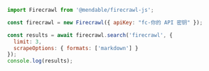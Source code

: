 ```js Node
import Firecrawl from '@mendable/firecrawl-js';

const firecrawl = new Firecrawl({ apiKey: "fc-你的 API 密钥" });

const results = await firecrawl.search('firecrawl', {
  limit: 3,
  scrapeOptions: { formats: ['markdown'] }
});
console.log(results);
```
